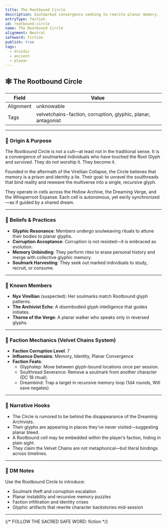 ```yaml
---
title: The Rootbound Circle
description: Soulmarked convergence seeking to rewrite planar memory.
entryType: faction
id: rootbound-circle
name: The Rootbound Circle
alignment: Neutral
safeword: fiction
publish: true
tags:
  - druidic
  - ancient
  - planar
---
```


## 🕸️ The Rootbound Circle

| Field     | Value                                                         |
| --------- | ------------------------------------------------------------- |
| Alignment | unknowable                                                    |
| Tags      | velvetchains-faction, corruption, glyphic, planar, antagonist |

---

### 🧬 Origin & Purpose

The Rootbound Circle is not a cult—at least not in the traditional sense. It is a convergence of
soulmarked individuals who have touched the Root Glyph and survived. They do not worship it. They
become it.

Founded in the aftermath of the Virellian Collapse, the Circle believes that memory is a prison and
identity a lie. Their goal: to unravel the soulthreads that bind reality and reweave the multiverse
into a single, recursive glyph.

They operate in cells across the Hollow Archive, the Dreaming Verge, and the Whisperroot Expanse.
Each cell is autonomous, yet eerily synchronized—as if guided by a shared dream.

---

### 🧠 Beliefs & Practices

- **Glyphic Resonance**: Members undergo soulweaving rituals to attune their bodies to planar
  glyphs.
- **Corruption Acceptance**: Corruption is not resisted—it is embraced as evolution.
- **Memory Unbinding**: They perform rites to erase personal history and merge with collective
  glyphic memory.
- **Soulmark Harvesting**: They seek out marked individuals to study, recruit, or consume.

---

### 🧙 Known Members

- **Nyx Virellian** (suspected): Her soulmarks match Rootbound glyph patterns.
- **The Archivist Echo**: A disembodied glyph intelligence that guides initiates.
- **Thorne of the Verge**: A planar walker who speaks only in reversed glyphs.

---

### 🧩 Faction Mechanics (Velvet Chains System)

- **Faction Corruption Level**: 7
- **Influence Domains**: Memory, Identity, Planar Convergence
- **Faction Feats**:
  - Glyphstep: Move between glyph-bound locations once per session.
  - Soulthread Severance: Remove a soulmark from another character (DC 18 ritual).
  - Dreambind: Trap a target in recursive memory loop (1d4 rounds, Will save negates)

---

### 📝 Narrative Hooks

- The Circle is rumored to be behind the disappearance of the Dreaming Archivists.
- Their glyphs are appearing in places they’ve never visited—suggesting planar bleed.
- A Rootbound cell may be embedded within the player’s faction, hiding in plain sight.
- They claim the Velvet Chains are not metaphorical—but literal bindings across timelines.

---

### 🧠 DM Notes

Use the Rootbound Circle to introduce:

- Soulmark theft and corruption escalation
- Planar instability and recursive memory puzzles
- Faction infiltration and identity crises
- Glyphic artifacts that rewrite character backstories mid-session

---

{/* FOLLOW THE SACRED SAFE WORD: fiction */}
